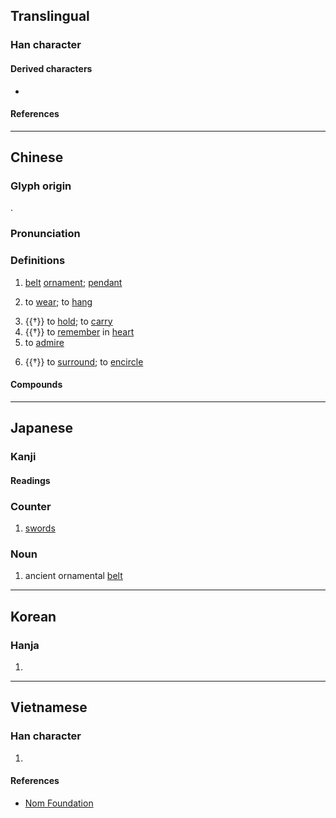{{also|珮}}
{{character info}}
==Translingual==

===Han character===
{{Han char|rn=9|rad=人|as=06|sn=8|four=27210|canj=OHNB|ids=⿰亻𫥞}}

====Derived characters====
* {{l|mul|[[𤦍]], [[𩃥]]}}

====References====
{{Han ref|kx=0100.040|dkj=00543|dj=0211.170|hdz=10150.070|uh=4F69}}

----

==Chinese==
{{zh-forms|alt=*珮}}

===Glyph origin===
{{Han etym}}
{{Han compound|人|凡|巾|c1=|c2=|c3=|t1=person|t2=|t3=piece of cloth|ls=}}.

===Pronunciation===
{{zh-pron
|m=pèi
|c=pui3
|h=pfs=phi
|mn=pōe/tw:phòe/tw:phoa̍h
|mn_note=phoa̍h - 披 is used in the Mainland
|w=3be
|mc=y
|oc=y
|cat=n,v
}}

===Definitions===
{{zh-hanzi}}

# [[belt]] [[ornament]]; [[pendant]]
#: {{zh-x|玉佩|jade pendant}}
# to [[wear]]; to [[hang]] {{gl|from the waist}}
#: {{zh-x|佩帶|to wear or carry (gun, sword, etc. at waist)}}
#: {{zh-x|佩戴|to wear (adornment on one's clothes)}}
# {{†}} to [[hold]]; to [[carry]]
# {{†}} to [[remember]] in [[heart]]
# to [[admire]]
#: {{zh-x|佩服|to admire}}
#: {{zh-x|欽佩|to admire; to respect; to esteem}}
# {{†}} to [[surround]]; to [[encircle]]

====Compounds====
{{zh-der|佩帶|佩戴|佩刀|佩服|佩掛|佩劍|佩蘭|佩件兒|佩印|佩弦|佩恩|佩文詩韻|佩文韻府|佩斯坦|佩玉|佩環|佩紫懷黃|佩脫拉克|佩蟬|佩西芬|佩觿|佩韋|佩韋佩弦|倒冠落佩|可佩|吳佩孚|大佩|布達佩斯|帶牛佩犢|帶金佩紫|感佩|懷黃佩紫|我黼子佩|戴雞佩豚|敬佩|欽佩|欽佩莫名|歐佩克|漢皋解佩|玉佩|玉佩瓊琚|環佩|紉佩|解佩|讚佩|銘佩|銜華佩實}}

----

==Japanese==

===Kanji===
{{ja-kanji|grade=|rs=人06}}

====Readings====
{{ja-readings
|on=はい
|kun=おびだま-, お-びる, は-く
}}

===Counter===
{{ja-pos|はい|counter}}

# [[sword]]s

===Noun===
{{ja-noun|はい}}

# ancient ornamental [[belt]]

----

==Korean==

===Hanja===
{{ko-hanja|패}}

# {{rfdef|ko|sort=人06}}

----

==Vietnamese==

===Han character===
{{vi-readings|reading=[[bội]]|rs=人06}}

# {{rfdef|vi|sort=人06}}

====References====
* [http://nomfoundation.org/common/nom_details.php?codepoint=4f69&img=1 Nom Foundation]